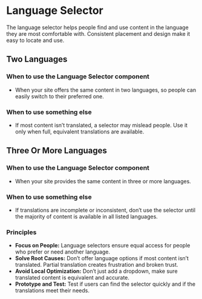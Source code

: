 

<Meta title="Using the Design System/LanguageSelector" />

# Language Selector
The language selector helps people find and use content in the language they are most comfortable with. Consistent placement and design make it easy to locate and use. 

<Canvas of={LanguageSelectorStories.Default} />

## Two Languages 

### When to use the Language Selector component 
- When your site offers the same content in two languages, so people can easily switch to their preferred one. 

### When to use something else 
- If most content isn’t translated, a selector may mislead people. Use it only when full, equivalent translations are available. 

## Three Or More Languages 

### When to use the Language Selector component 
- When your site provides the same content in three or more languages. 

### When to use something else 
- If translations are incomplete or inconsistent, don’t use the selector until the majority of content is available in all listed languages. 

### Principles 
- **Focus on People:** Language selectors ensure equal access for people who prefer or need another language. 
- **Solve Root Causes:** Don’t offer language options if most content isn’t translated. Partial translation creates frustration and broken trust. 
- **Avoid Local Optimization:** Don’t just add a dropdown, make sure translated content is equivalent and accurate. 
- **Prototype and Test:** Test if users can find the selector quickly and if the translations meet their needs. 